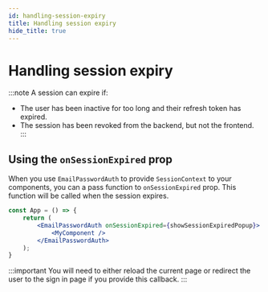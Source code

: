 ```yaml
---
id: handling-session-expiry
title: Handling session expiry
hide_title: true
---
```



# Handling session expiry

:::note
A session can expire if:
- The user has been inactive for too long and their refresh token has expired.
- The session has been revoked from the backend, but not the frontend.
:::

## Using the `onSessionExpired` prop
When you use `EmailPasswordAuth` to provide `SessionContext` to your components,
you can a pass function to `onSessionExpired` prop. This function will be called when the session expires.

<FrontendSDKTabs>
<TabItem value="reactjs">

```jsx
const App = () => {
    return (
        <EmailPasswordAuth onSessionExpired={showSessionExpiredPopup}>
            <MyComponent />
        </EmailPasswordAuth>
    );
}
```
</TabItem>
</FrontendSDKTabs>

:::important
You will need to either reload the current page or redirect the user to the sign in page if you provide this callback.
:::

